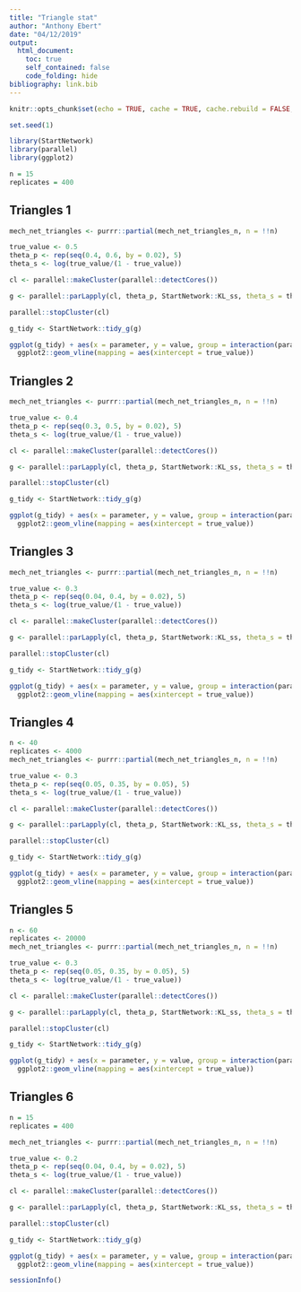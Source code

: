 ```yaml
---
title: "Triangle stat"
author: "Anthony Ebert"
date: "04/12/2019"
output: 
  html_document:
    toc: true
    self_contained: false
    code_folding: hide
bibliography: link.bib
---
```


```r
knitr::opts_chunk$set(echo = TRUE, cache = TRUE, cache.rebuild = FALSE, autodep = TRUE)
```

```r
set.seed(1)

library(StartNetwork)
library(parallel)
library(ggplot2)

n = 15
replicates = 400
```

## Triangles 1

```r
mech_net_triangles <- purrr::partial(mech_net_triangles_n, n = !!n)

true_value <- 0.5
theta_p <- rep(seq(0.4, 0.6, by = 0.02), 5)
theta_s <- log(true_value/(1 - true_value))

cl <- parallel::makeCluster(parallel::detectCores())

g <- parallel::parLapply(cl, theta_p, StartNetwork::KL_ss, theta_s = theta_s, replicates = replicates, sorted = TRUE, mech_net = mech_net_triangles, lstat = function(x){length(igraph::triangles(x))/3}, mirror = TRUE, type = c("Bianconi", "Liebenau"))

parallel::stopCluster(cl)
```

```r
g_tidy <- StartNetwork::tidy_g(g)

ggplot(g_tidy) + aes(x = parameter, y = value, group = interaction(parameter, type), col = type) + geom_boxplot(outlier.shape = NULL, position = "identity") + facet_wrap( ~ key, scales = "free_y") + 
  ggplot2::geom_vline(mapping = aes(xintercept = true_value))
```

## Triangles 2

```r
mech_net_triangles <- purrr::partial(mech_net_triangles_n, n = !!n)

true_value <- 0.4
theta_p <- rep(seq(0.3, 0.5, by = 0.02), 5)
theta_s <- log(true_value/(1 - true_value))

cl <- parallel::makeCluster(parallel::detectCores())

g <- parallel::parLapply(cl, theta_p, StartNetwork::KL_ss, theta_s = theta_s, replicates = replicates, sorted = TRUE, mech_net = mech_net_triangles, lstat = function(x){length(igraph::triangles(x))/3}, mirror = TRUE, type = c("Bianconi", "Liebenau"))

parallel::stopCluster(cl)
```

```r
g_tidy <- StartNetwork::tidy_g(g)

ggplot(g_tidy) + aes(x = parameter, y = value, group = interaction(parameter, type), col = type) + geom_boxplot(outlier.shape = NULL, position = "identity") + facet_wrap( ~ key, scales = "free_y") + 
  ggplot2::geom_vline(mapping = aes(xintercept = true_value))
```

## Triangles 3

```r
mech_net_triangles <- purrr::partial(mech_net_triangles_n, n = !!n)

true_value <- 0.3
theta_p <- rep(seq(0.04, 0.4, by = 0.02), 5)
theta_s <- log(true_value/(1 - true_value))

cl <- parallel::makeCluster(parallel::detectCores())

g <- parallel::parLapply(cl, theta_p, StartNetwork::KL_ss, theta_s = theta_s, replicates = replicates, sorted = TRUE, mech_net = mech_net_triangles, lstat = function(x){length(igraph::triangles(x))/3}, mirror = TRUE, type = c("Bianconi", "Liebenau"))

parallel::stopCluster(cl)
```

```r
g_tidy <- StartNetwork::tidy_g(g)

ggplot(g_tidy) + aes(x = parameter, y = value, group = interaction(parameter, type), col = type) + geom_boxplot(outlier.shape = NULL, position = "identity") + facet_wrap( ~ key, scales = "free_y") + 
  ggplot2::geom_vline(mapping = aes(xintercept = true_value))
```

## Triangles 4

```r
n <- 40
replicates <- 4000
mech_net_triangles <- purrr::partial(mech_net_triangles_n, n = !!n)

true_value <- 0.3
theta_p <- rep(seq(0.05, 0.35, by = 0.05), 5)
theta_s <- log(true_value/(1 - true_value))

cl <- parallel::makeCluster(parallel::detectCores())

g <- parallel::parLapply(cl, theta_p, StartNetwork::KL_ss, theta_s = theta_s, replicates = replicates, sorted = TRUE, mech_net = mech_net_triangles, lstat = function(x){length(igraph::triangles(x))/3}, mirror = TRUE, type = c("Bianconi", "Liebenau"))

parallel::stopCluster(cl)
```

```r
g_tidy <- StartNetwork::tidy_g(g)

ggplot(g_tidy) + aes(x = parameter, y = value, group = interaction(parameter, type), col = type) + geom_boxplot(outlier.shape = NULL, position = "identity") + facet_wrap( ~ key, scales = "free_y") + 
  ggplot2::geom_vline(mapping = aes(xintercept = true_value))
```

## Triangles 5

```r
n <- 60
replicates <- 20000
mech_net_triangles <- purrr::partial(mech_net_triangles_n, n = !!n)

true_value <- 0.3
theta_p <- rep(seq(0.05, 0.35, by = 0.05), 5)
theta_s <- log(true_value/(1 - true_value))

cl <- parallel::makeCluster(parallel::detectCores())

g <- parallel::parLapply(cl, theta_p, StartNetwork::KL_ss, theta_s = theta_s, replicates = replicates, sorted = TRUE, mech_net = mech_net_triangles, lstat = function(x){length(igraph::triangles(x))/3}, mirror = TRUE, type = c("Bianconi", "Liebenau"))

parallel::stopCluster(cl)
```

```r
g_tidy <- StartNetwork::tidy_g(g)

ggplot(g_tidy) + aes(x = parameter, y = value, group = interaction(parameter, type), col = type) + geom_boxplot(outlier.shape = NULL, position = "identity") + facet_wrap( ~ key, scales = "free_y") + 
  ggplot2::geom_vline(mapping = aes(xintercept = true_value))
```


## Triangles 6

```r
n = 15
replicates = 400

mech_net_triangles <- purrr::partial(mech_net_triangles_n, n = !!n)

true_value <- 0.2
theta_p <- rep(seq(0.04, 0.4, by = 0.02), 5)
theta_s <- log(true_value/(1 - true_value))

cl <- parallel::makeCluster(parallel::detectCores())

g <- parallel::parLapply(cl, theta_p, StartNetwork::KL_ss, theta_s = theta_s, replicates = replicates, sorted = TRUE, mech_net = mech_net_triangles, lstat = function(x){length(igraph::triangles(x))/3}, mirror = TRUE, type = c("Bianconi", "Liebenau"))

parallel::stopCluster(cl)
```

```r
g_tidy <- StartNetwork::tidy_g(g)

ggplot(g_tidy) + aes(x = parameter, y = value, group = interaction(parameter, type), col = type) + geom_boxplot(outlier.shape = NULL, position = "identity") + facet_wrap( ~ key, scales = "free_y") + 
  ggplot2::geom_vline(mapping = aes(xintercept = true_value))
```

```r
sessionInfo()
```
